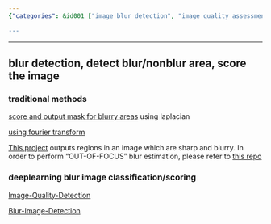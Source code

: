 ```yaml
---
{"categories": &id001 ["image blur detection", "image quality assessment", "Laplacian transform", "Fourier transform", "Convolutional Neural Networks", "deep learning", "traditional methods"], "category": "Image Processing", "date": "2022-09-23 12:26:27", "description": "This article dives into the world of image blur detection, exploring both traditional and deep learning-based methods. Traditional techniques make use of Laplacian and Fourier transforms, while deep learning approaches harness the power of Convolutional Neural Networks (CNNs) to classify or score images for blur identification.", "tags": *id001, "title": "image blur detection, image quality assessment"}

---
```


------

## blur detection, detect blur/nonblur area, score the image

### traditional methods

[score and output mask for blurry areas](https://github.com/WillBrennan/BlurDetection2) using laplacian

[using fourier transform](https://github.com/whdcumt/BlurDetection)

[This project](https://github.com/Utkarsh-Deshmukh/Spatially-Varying-Blur-Detection-python) outputs regions in an image which are sharp and blurry. In order to perform "OUT-OF-FOCUS" blur estimation, please refer to [this repo](https://github.com/Utkarsh-Deshmukh/Blurry-Image-Detector)

### deeplearning blur image classification/scoring

[Image-Quality-Detection](https://github.com/ILasya/Image-Quality-Detection)

[Blur-Image-Detection](https://github.com/RahulGopan0/Blur-Image-Detection-Using-CNN/blob/main/blurVsClear.ipynb)

